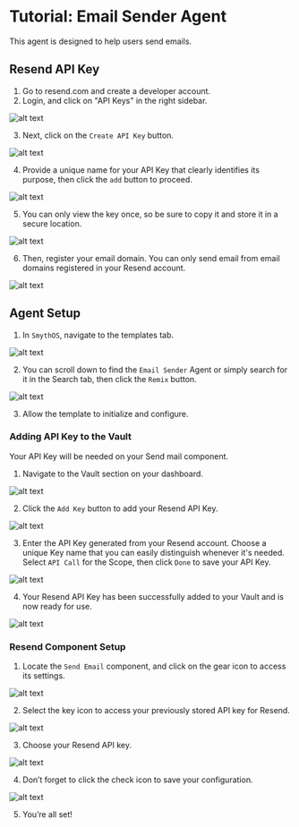 # Tutorial: Email Sender Agent

This agent is designed to help users send emails.

<Youtube videoId="BjuW0cOsbpo" title="SmythOS - Email Sender Agent" />

## Resend API Key

1. Go to resend.com and create a developer account.
2. Login, and click on "API Keys" in the right sidebar.

<Image src="/docs/img/email_sender_agent_agent/Image 1.png" alt="alt text" />

3. Next, click on the `Create API Key` button.

<Image src="/docs/img/email_sender_agent/Image 2.png" alt="alt text" />

4. Provide a unique name for your API Key that clearly identifies its purpose, then click the `add` button to proceed.

<Image src="/docs/img/email_sender_agent/Image 3.png" alt="alt text" />

5. You can only view the key once, so be sure to copy it and store it in a secure location.

<Image src="/docs/img/email_sender_agent/Image 4.png" alt="alt text" />

6. Then, register your email domain. You can only send email from email domains registered in your Resend account.

<Image src="/docs/img/email_sender_agent/domain.png" alt="alt text" />

## Agent Setup

1. In `SmythOS`, navigate to the templates tab.

<Image src="/docs/img/email_sender_agent/Image 5.png" alt="alt text" />

2. You can scroll down to find the `Email Sender` Agent or simply search for it in the Search tab, then click the `Remix` button.

<Image src="/docs/img/email_sender_agent/Image 6.png" alt="alt text" />

3. Allow the template to initialize and configure.

### Adding API Key to the Vault

Your API Key will be needed on your Send mail component.

1. Navigate to the Vault section on your dashboard.

<Image src="/docs/img/email_sender_agent/Image 7.png" alt="alt text" />

2. Click the `Add Key` button to add your Resend API Key.

<Image src="/docs/img/email_sender_agent/Image 8.png" alt="alt text" />

3. Enter the API Key generated from your Resend account. Choose a unique Key name that you can easily distinguish whenever it's needed. Select `API Call` for the Scope, then click `Done` to save your API Key.

<Image src="/docs/img/email_sender_agent/Image 9.png" alt="alt text" />

4. Your Resend API Key has been successfully added to your Vault and is now ready for use.

<Image src="/docs/img/email_sender_agent/Image 10.png" alt="alt text" />

### Resend Component Setup

1. Locate the `Send Email` component, and click on the gear icon to access its settings.

<Image src="/docs/img/email_sender_agent/Image 11.png" alt="alt text" />

2. Select the key icon to access your previously stored API key for Resend.

<Image src="/docs/img/email_sender_agent/Image 12.png" alt="alt text" />

3. Choose your Resend API key.

<Image src="/docs/img/email_sender_agent/Image 13.png" alt="alt text" />

4. Don’t forget to click the check icon to save your configuration.

<Image src="/docs/img/email_sender_agent/Image 14.png" alt="alt text" />

5. You’re all set!

